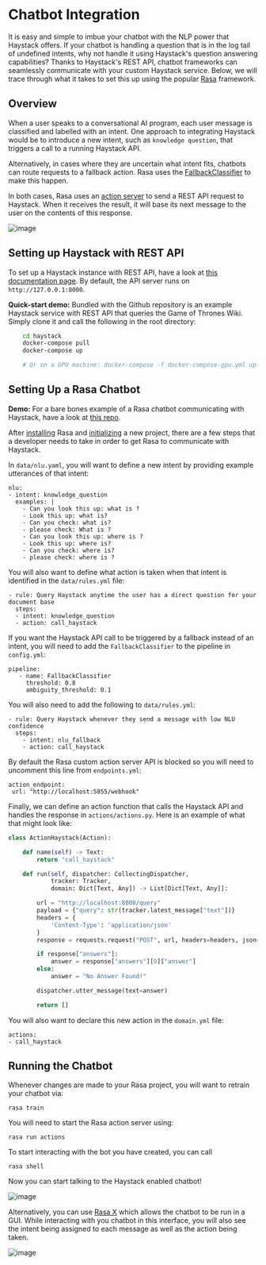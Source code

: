 # Chatbot Integration

It is easy and simple to imbue your chatbot with the NLP power that Haystack offers.
If your chatbot is handling a question that is in the log tail of undefined intents, why not handle it using Haystack's question answering capabilities?
Thanks to Haystack's REST API, chatbot frameworks can seamlessly communicate with your custom Haystack service.
Below, we will trace through what it takes to set this up using the popular [Rasa](https://rasa.com/) framework.

## Overview

When a user speaks to a conversational AI program, each user message is classified and labelled with an intent.
One approach to integrating Haystack would be to introduce a new intent, such as `knowledge question`,
that triggers a call to a running Haystack API.

Alternatively, in cases where they are uncertain what intent fits, chatbots can route requests to a fallback action.
Rasa uses the [FallbackClassifier](https://rasa.com/docs/rasa/fallback-handoff/#nlu-fallback) to make this happen.

In both cases, Rasa uses an [action server](https://rasa.com/docs/action-server/) to send a REST API request to Haystack.
When it receives the result, it will base its next message to the user on the contents of this response.

![image](/img/rasa_haystack.png)

## Setting up Haystack with REST API

To set up a Haystack instance with REST API, have a look at [this documentation page](/components/v1.7.0/rest-api).
By default, the API server runs on `http://127.0.0.1:8000`.

<div className="max-w-xl bg-yellow-light-theme border-l-8 border-yellow-dark-theme px-6 pt-6 pb-4 my-4 rounded-md dark:bg-yellow-900">

**Quick-start demo:** Bundled with the Github repository is an example Haystack service with REST API that queries the Game of Thrones Wiki.
Simply clone it and call the following in the root directory:

``` bash
    cd haystack
    docker-compose pull
    docker-compose up

    # Or on a GPU machine: docker-compose -f docker-compose-gpu.yml up
```

</div>

## Setting Up a Rasa Chatbot

<div className="max-w-xl bg-yellow-light-theme border-l-8 border-yellow-dark-theme px-6 pt-6 pb-4 my-4 rounded-md dark:bg-yellow-900">

**Demo:** For a bare bones example of a Rasa chatbot communicating with Haystack, have a look at [this repo](https://github.com/deepset-ai/rasa-haystack).

</div>

After [installing](https://rasa.com/docs/rasa/installation) Rasa and [initializing](https://rasa.com/docs/rasa/command-line-interface/#rasa-init) a new project,
there are a few steps that a developer needs to take in order to get Rasa to communicate with Haystack.

In `data/nlu.yaml`, you will want to define a new intent by providing example utterances of that intent:
```
nlu:
- intent: knowledge_question
  examples: |
    - Can you look this up: what is ?
    - Look this up: what is?
    - Can you check: what is?
    - please check: What is ?
    - Can you look this up: where is ?
    - Look this up: where is?
    - Can you check: where is?
    - please check: where is ?
````

You will also want to define what action is taken when that intent is identified in the `data/rules.yml` file:
```
- rule: Query Haystack anytime the user has a direct question for your document base
  steps:
  - intent: knowledge_question
  - action: call_haystack
```

If you want the Haystack API call to be triggered by a fallback instead of an intent, you will need to add the `FallbackClassifier` to the pipeline in `config.yml`:
```
pipeline:
   - name: FallbackClassifier
     threshold: 0.8
     ambiguity_threshold: 0.1
```
You will also need to add the following to `data/rules.yml`:
```
- rule: Query Haystack whenever they send a message with low NLU confidence
  steps:
    - intent: nlu_fallback
    - action: call_haystack
```
By default the Rasa custom action server API is blocked so you will need to uncomment this line from `endpoints.yml`:
```
action_endpoint:
 url: "http://localhost:5055/webhook"
```
Finally, we can define an action function that calls the Haystack API and handles the response in `actions/actions.py`.
Here is an example of what that might look like:

``` python
class ActionHaystack(Action):

    def name(self) -> Text:
        return "call_haystack"

    def run(self, dispatcher: CollectingDispatcher,
            tracker: Tracker,
            domain: Dict[Text, Any]) -> List[Dict[Text, Any]]:

        url = "http://localhost:8000/query"
        payload = {"query": str(tracker.latest_message["text"])}
        headers = {
            'Content-Type': 'application/json'
        }
        response = requests.request("POST", url, headers=headers, json=payload).json()

        if response["answers"]:
            answer = response["answers"][0]["answer"]
        else:
            answer = "No Answer Found!"

        dispatcher.utter_message(text=answer)

        return []
```
You will also want to declare this new action in the `domain.yml` file:
```
actions:
- call_haystack
```

## Running the Chatbot

Whenever changes are made to your Rasa project, you will want to retrain your chatbot via:
```
rasa train
```
You will need to start the Rasa action server using:
```
rasa run actions
```
To start interacting with the bot you have created, you can call
```
rasa shell
```
Now you can start talking to the Haystack enabled chatbot!

![image](/img/rasa_conversation.png)

Alternatively, you can use [Rasa X](https://rasa.com/docs/rasa-x/) which allows the chatbot to be run in a GUI.
While interacting with you chatbot in this interface, you will also see the intent being assigned to each message as well as the action being taken.

![image](/img/rasa_x_conversation.png)

